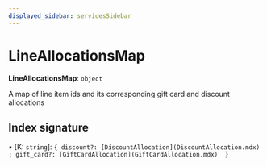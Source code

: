 ```yaml
---
displayed_sidebar: servicesSidebar
---
```



# LineAllocationsMap

 **LineAllocationsMap**: `object`

A map of line item ids and its corresponding gift card and discount
allocations

## Index signature

▪ [K: `string`]: ``{ discount?: [DiscountAllocation](DiscountAllocation.mdx) ; gift_card?: [GiftCardAllocation](GiftCardAllocation.mdx)  }``
